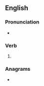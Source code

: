 ==English==

===Pronunciation===
* {{rhymes|ʌst|lang=en}}

===Verb===
{{head|en|verb form}}

# {{en-past of|truss}}

===Anagrams===
* {{anagrams|en|Studers|dusters|strudes}}